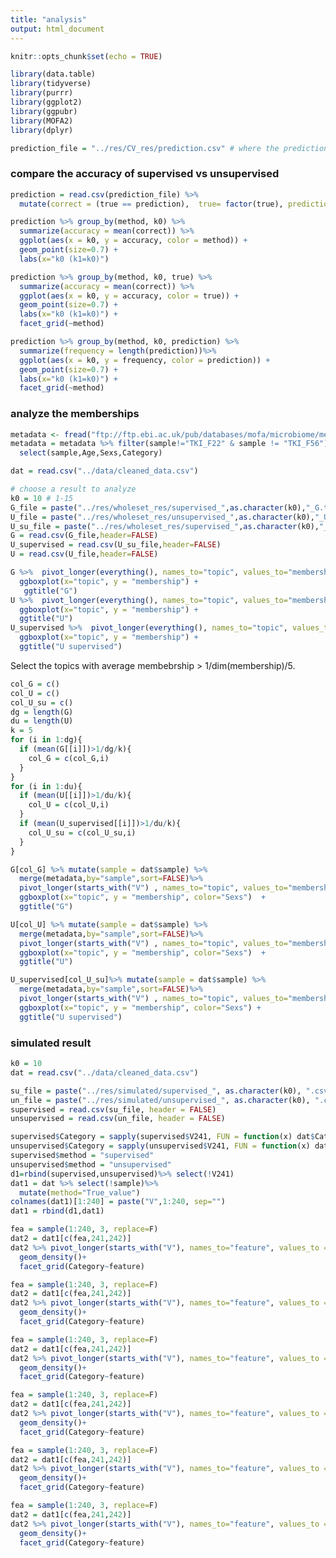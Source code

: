```yaml
---
title: "analysis"
output: html_document
---
```


```r
knitr::opts_chunk$set(echo = TRUE)
```
```r
library(data.table)
library(tidyverse)
library(purrr)
library(ggplot2)
library(ggpubr)
library(MOFA2)
library(dplyr)
```

```r
prediction_file = "../res/CV_res/prediction.csv" # where the prediction is saved
```

### compare the accuracy of supervised vs unsupervised
```r
prediction = read.csv(prediction_file) %>% 
  mutate(correct = (true == prediction),  true= factor(true), prediction = factor(prediction)) 
```
```r
prediction %>% group_by(method, k0) %>%
  summarize(accuracy = mean(correct)) %>% 
  ggplot(aes(x = k0, y = accuracy, color = method)) +
  geom_point(size=0.7) +
  labs(x="k0 (k1=k0)")
```
```r
prediction %>% group_by(method, k0, true) %>%
  summarize(accuracy = mean(correct)) %>% 
  ggplot(aes(x = k0, y = accuracy, color = true)) +
  geom_point(size=0.7) +
  labs(x="k0 (k1=k0)") +
  facet_grid(~method) 
```

```r
prediction %>% group_by(method, k0, prediction) %>%
  summarize(frequency = length(prediction))%>% 
  ggplot(aes(x = k0, y = frequency, color = prediction)) +
  geom_point(size=0.7) +
  labs(x="k0 (k1=k0)") +
  facet_grid(~method) 
```


### analyze the memberships
```r
metadata <- fread("ftp://ftp.ebi.ac.uk/pub/databases/mofa/microbiome/metadata.txt.gz")
metadata = metadata %>% filter(sample!="TKI_F22" & sample != "TKI_F56") %>%
  select(sample,Age,Sexs,Category)
```
```r
dat = read.csv("../data/cleaned_data.csv")
```

```r
# choose a result to analyze
k0 = 10 # 1-15
G_file = paste("../res/wholeset_res/supervised_",as.character(k0),"_G.txt",sep = "")
U_file = paste("../res/wholeset_res/unsupervised_",as.character(k0),"_U.txt",sep = "")
U_su_file = paste("../res/wholeset_res/supervised_",as.character(k0),"_U.txt",sep = "")
G = read.csv(G_file,header=FALSE)
U_supervised = read.csv(U_su_file,header=FALSE)
U = read.csv(U_file,header=FALSE)
```
```r
G %>%  pivot_longer(everything(), names_to="topic", values_to="membership") %>%
  ggboxplot(x="topic", y = "membership") +
   ggtitle("G")
U %>%  pivot_longer(everything(), names_to="topic", values_to="membership") %>%
  ggboxplot(x="topic", y = "membership") +
  ggtitle("U")
U_supervised %>%  pivot_longer(everything(), names_to="topic", values_to="membership") %>%
  ggboxplot(x="topic", y = "membership") +
  ggtitle("U supervised")

```

Select the topics with average membebrship > 1/dim(membership)/5.

```r
col_G = c()
col_U = c()
col_U_su = c()
dg = length(G)
du = length(U)
k = 5
for (i in 1:dg){
  if (mean(G[[i]])>1/dg/k){
    col_G = c(col_G,i)
  }
}
for (i in 1:du){
  if (mean(U[[i]])>1/du/k){
    col_U = c(col_U,i)
  }
  if (mean(U_supervised[[i]])>1/du/k){
    col_U_su = c(col_U_su,i)
  }
}

G[col_G] %>% mutate(sample = dat$sample) %>%
  merge(metadata,by="sample",sort=FALSE)%>% 
  pivot_longer(starts_with("V") , names_to="topic", values_to="membership") %>%
  ggboxplot(x="topic", y = "membership", color="Sexs")  +
  ggtitle("G")

U[col_U] %>% mutate(sample = dat$sample) %>%
  merge(metadata,by="sample",sort=FALSE)%>% 
  pivot_longer(starts_with("V") , names_to="topic", values_to="membership") %>%
  ggboxplot(x="topic", y = "membership", color="Sexs")  +
  ggtitle("U")

U_supervised[col_U_su]%>% mutate(sample = dat$sample) %>%
  merge(metadata,by="sample",sort=FALSE)%>% 
  pivot_longer(starts_with("V") , names_to="topic", values_to="membership") %>%
  ggboxplot(x="topic", y = "membership", color="Sexs") +
  ggtitle("U supervised")

```

### simulated result

```r
k0 = 10
dat = read.csv("../data/cleaned_data.csv")

su_file = paste("../res/simulated/supervised_", as.character(k0), ".csv", sep = "")
un_file = paste("../res/simulated/unsupervised_", as.character(k0), ".csv", sep = "")
supervised = read.csv(su_file, header = FALSE)
unsupervised = read.csv(un_file, header = FALSE)

supervised$Category = sapply(supervised$V241, FUN = function(x) dat$Category[x+1])
unsupervised$Category = sapply(unsupervised$V241, FUN = function(x) dat$Category[x+1])
supervised$method = "supervised"
unsupervised$method = "unsupervised"
d1=rbind(supervised,unsupervised)%>% select(!V241)
dat1 = dat %>% select(!sample)%>%
  mutate(method="True_value")
colnames(dat1)[1:240] = paste("V",1:240, sep="")
dat1 = rbind(d1,dat1)
```

```r
fea = sample(1:240, 3, replace=F)
dat2 = dat1[c(fea,241,242)]
dat2 %>% pivot_longer(starts_with("V"), names_to="feature", values_to = "observation") %>% ggplot(aes(x=observation, color = method)) +
  geom_density()+
  facet_grid(Category~feature)
```
```r
fea = sample(1:240, 3, replace=F)
dat2 = dat1[c(fea,241,242)]
dat2 %>% pivot_longer(starts_with("V"), names_to="feature", values_to = "observation") %>% ggplot(aes(x=observation, color = method)) +
  geom_density()+
  facet_grid(Category~feature)
```
```r
fea = sample(1:240, 3, replace=F)
dat2 = dat1[c(fea,241,242)]
dat2 %>% pivot_longer(starts_with("V"), names_to="feature", values_to = "observation") %>% ggplot(aes(x=observation, color = method)) +
  geom_density()+
  facet_grid(Category~feature)
```
```r
fea = sample(1:240, 3, replace=F)
dat2 = dat1[c(fea,241,242)]
dat2 %>% pivot_longer(starts_with("V"), names_to="feature", values_to = "observation") %>% ggplot(aes(x=observation, color = method)) +
  geom_density()+
  facet_grid(Category~feature)
```
```r
fea = sample(1:240, 3, replace=F)
dat2 = dat1[c(fea,241,242)]
dat2 %>% pivot_longer(starts_with("V"), names_to="feature", values_to = "observation") %>% ggplot(aes(x=observation, color = method)) +
  geom_density()+
  facet_grid(Category~feature)
```
```r
fea = sample(1:240, 3, replace=F)
dat2 = dat1[c(fea,241,242)]
dat2 %>% pivot_longer(starts_with("V"), names_to="feature", values_to = "observation") %>% ggplot(aes(x=observation, color = method)) +
  geom_density()+
  facet_grid(Category~feature)
```